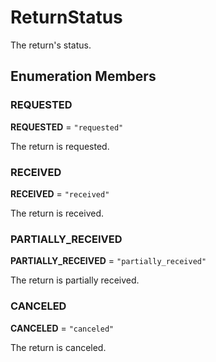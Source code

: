 
# ReturnStatus

The return's status.

## Enumeration Members

### REQUESTED

 **REQUESTED** = `"requested"`

The return is requested.

### RECEIVED

 **RECEIVED** = `"received"`

The return is received.

### PARTIALLY\_RECEIVED

 **PARTIALLY\_RECEIVED** = `"partially_received"`

The return is partially received.

### CANCELED

 **CANCELED** = `"canceled"`

The return is canceled.
